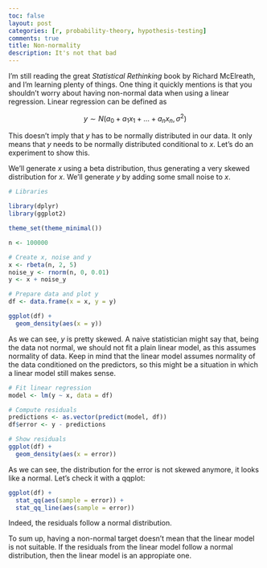 ```yaml
---
toc: false
layout: post
categories: [r, probability-theory, hypothesis-testing]
comments: true
title: Non-normality
description: It's not that bad
---
```


I'm still reading the great _Statistical Rethinking_ book by Richard McElreath, and I'm learning plenty of things. One thing it quickly mentions is that you shouldn't worry about having non-normal data when using a linear regression. Linear regression can be defined as

$$
y \sim N(a_0 + a_1x_1 + \dots + a_nx_n, \sigma^2)
$$

This doesn't imply that $y$ has to be normally distributed in our data. It only means that $y$ needs to be normally distributed conditional to $x$. Let's do an experiment to show this. 

We'll generate $x$ using a beta distribution, thus generating a very skewed distribution for $x$. We'll generate $y$ by adding some small noise to $x$.

```r
# Libraries

library(dplyr)
library(ggplot2)

theme_set(theme_minimal())
```

```r

n <- 100000

# Create x, noise and y
x <- rbeta(n, 2, 5)
noise_y <- rnorm(n, 0, 0.01)
y <- x + noise_y

# Prepare data and plot y
df <- data.frame(x = x, y = y)

ggplot(df) + 
  geom_density(aes(x = y))

```

As we can see, $y$ is pretty skewed. A naive statistician might say that, being the data not normal, we should not fit a plain linear model, as this assumes normality of data. Keep in mind that the linear model assumes normality of the data conditioned on the predictors, so this might be a situation in which a linear model still makes sense.

```r
# Fit linear regression 
model <- lm(y ~ x, data = df)

# Compute residuals
predictions <- as.vector(predict(model, df))
df$error <- y - predictions

# Show residuals
ggplot(df) + 
  geom_density(aes(x = error))

```

As we can see, the distribution for the error is not skewed anymore, it looks like a normal. Let's check it with a qqplot:

```r
ggplot(df) + 
  stat_qq(aes(sample = error)) + 
  stat_qq_line(aes(sample = error))
```

Indeed, the residuals follow a normal distribution.

To sum up, having a non-normal target doesn't mean that the linear model is not suitable. If the residuals from the linear model follow a normal distribution, then the linear model is an appropiate one.
